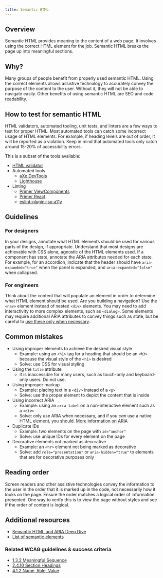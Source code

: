 ```yaml
---
title: Semantic HTML
---
```


## Overview

Semantic HTML provides meaning to the content of a web page. It involves using the correct HTML element for the job. Semantic HTML breaks the page up into meaningful sections.

## Why?

Many groups of people benefit from properly used semantic HTML. Using the correct elements allows assistive technology to accurately convey the purpose of the content to the user. Without it, they will not be able to navigate easily. Other benefits of using semantic HTML are SEO and code readability.

## How to test for semantic HTML

HTML validators, automated tooling, unit tests, and linters are a few ways to test for proper HTML. Most automated tools can catch some incorrect usage of HTML elements. For example, if heading levels are out of order, it will be reported as a violation. Keep in mind that automated tools only catch around 15-20% of accessibility errors.

This is a subset of the tools available:

- [HTML validator](https://validator.w3.org/)
- Automated tools
    - [aXe DevTools](https://www.deque.com/axe/devtools/)
    - [Lighthouse](https://github.com/GoogleChrome/lighthouse)
- Linting
    - [Primer ViewComponents](https://github.com/primer/view_components/blob/main/docs/content/linting.md)
    - [Primer React](https://github.com/primer/react/blob/main/contributor-docs/CONTRIBUTING.md#linting)
    - [eslint-plugin-jsx-a11y](https://github.com/jsx-eslint/eslint-plugin-jsx-a11y)

## Guidelines

### For designers

In your designs, annotate what HTML elements should be used for various parts of the design, if appropriate. Understand that most designs are achievable with CSS alone, agnostic of the HTML elements used. If a component has state, annotate the ARIA attributes needed for each state. For example, for an accordion, indicate that the header should have `aria-expanded="true"` when the panel is expanded, and `aria-expanded="false"` when collapsed.

### For engineers

Think about the content that will populate an element in order to determine what HTML element should be used. Are you building a navigation? Use the `<nav>` element instead of nested `<div>` elements. You may need to add interactivity to more complex elements, such as `<dialog>`. Some elements may require additional ARIA attributes to convey things such as state, but be careful to [use these only when necessary](https://www.w3.org/TR/using-aria/#notes2).

## Common mistakes

- Using improper elements to achieve the desired visual style
    - Example: using an `<h1>` tag for a heading that should be an `<h3>` because the visual style of the `<h1>` is desired
    - Solve: use CSS for visual styling
- Using the `title` attribute
    - It is inaccessible for many users, such as touch-only and keyboard-only users. Do not use.
- Using improper markup
    - Example: placing text in a `<div>` instead of a `<p>`
    - Solve: use the proper element to depict the content that is inside
- Using incorrect ARIA
    - Example: using an `aria-label` on a non-interactive element such as a `<div>`
    - Solve: only use ARIA when necessary, and if you *can* use a native HTML element, you should. [More information on ARIA](https://www.w3.org/TR/using-aria/#notes2)
- Duplicate IDs
    - Example: two elements on the page with `id="anchor"`
    - Solve: use unique IDs for every element on the page
- Decorative elements not marked as decorative
    - Example: an `<hr>` element not being marked as decorative
    - Solve: add `role="presentation"` or `aria-hidden="true"` to elements that are for decorative purposes only

## Reading order

Screen readers and other assistive technologies convey the information to the user in the order that it is marked up in the code, not necessarily how it looks on the page. Ensure the order matches a logical order of information presented. One way to verify this is to view the page without styles and see if the order of content is logical.

## Additional resources

- [Semantic HTML and ARIA Deep Dive](https://github.com/github/accessibility/blob/main/docs/deep-dive-notes/2022-02-16-semantic-html-and-aria.md)
- [List of semantic elements](https://developer.mozilla.org/en-US/docs/Web/HTML/Element)

### Related WCAG guidelines & success criteria

- [1.3.2 Meaningful Sequence](https://www.w3.org/TR/WCAG21/#meaningful-sequence)
- [2.4.10 Section Headings](https://www.w3.org/TR/WCAG21/#section-headings)
- [4.1.2 Name, Role, Value](https://www.w3.org/TR/WCAG21/#name-role-value)
